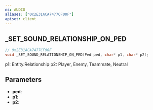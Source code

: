 ```yaml
---
ns: AUDIO
aliases: ["0x2E31ACA7477CF00F"]
apiset: client
---
```

## _SET_SOUND_RELATIONSHIP_ON_PED

```c
// 0x2E31ACA7477CF00F
void _SET_SOUND_RELATIONSHIP_ON_PED(Ped ped, char* p1, char* p2);
```

p1: Entity.Relationship
p2: Player, Enemy, Teammate, Neutral

## Parameters
* **ped**:
* **p1**:
* **p2**: